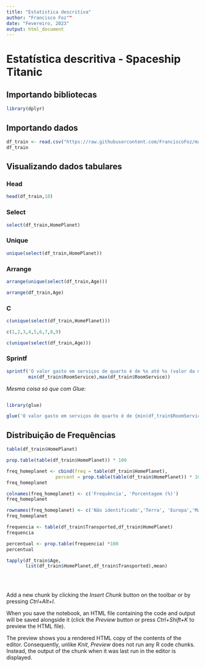 ```yaml
---
title: "Estatistica descritiva"
author: "Francisco Foz""
date: "Fevereiro, 2023"
output: html_document
---
```


# Estatística descritiva - Spaceship Titanic

## Importando bibliotecas

```r
library(dplyr)

```

## Importando dados

```r
df_train <- read.csv("https://raw.githubusercontent.com/FranciscoFoz/math-stats-training/main/spaceship-titanic/train.csv")
df_train
```

## Visualizando dados tabulares

### Head

```r

head(df_train,10)
```

### Select

```r
select(df_train,HomePlanet)
```

### Unique

```r
unique(select(df_train,HomePlanet))
```

### Arrange

```r
arrange(unique(select(df_train,Age)))
```

```r
arrange(df_train,Age)

```

### C

```r

c(unique(select(df_train,HomePlanet)))
```

```r
c(1,2,3,4,5,6,7,8,9)
```

```r
c(unique(select(df_train,Age)))
```

### Sprintf

```r
sprintf('O valor gasto em serviços de quarto é de %s até %s (valor da moeda corrente)',
        min(df_train$RoomService),max(df_train$RoomService))
```

*Mesma coisa só que com Glue:*

![]()

```r
library(glue)

glue('O valor gasto em serviços de quarto é de {min(df_train$RoomService)} até {max(df_train$RoomService)} (valor da moeda corrente)')
```

## Distribuição de Frequências

```r
table(df_train$HomePlanet)

```

```r
prop.table(table(df_train$HomePlanet)) * 100
```

```r

freq_homeplanet <- cbind(freq = table(df_train$HomePlanet), 
                  percent = prop.table(table(df_train$HomePlanet)) * 100)
freq_homeplanet
```

```r

colnames(freq_homeplanet) <- c('Frequência', 'Porcentagem (%)')
freq_homeplanet
```

```r
rownames(freq_homeplanet) <- c('Não identificado','Terra', 'Europa','Marte')
freq_homeplanet
```

```r

frequencia <- table(df_train$Transported,df_train$HomePlanet)
frequencia
```

```r
percentual <- prop.table(frequencia) *100
percentual
```

```r
tapply(df_train$Age,
       list(df_train$HomePlanet,df_train$Transported),mean)
```

```r

```

\

Add a new chunk by clicking the *Insert Chunk* button on the toolbar or by pressing *Ctrl+Alt+I*.

When you save the notebook, an HTML file containing the code and output will be saved alongside it (click the *Preview* button or press *Ctrl+Shift+K* to preview the HTML file).

The preview shows you a rendered HTML copy of the contents of the editor. Consequently, unlike *Knit*, *Preview* does not run any R code chunks. Instead, the output of the chunk when it was last run in the editor is displayed.
